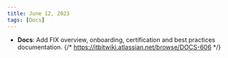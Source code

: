 ```yaml
---
title: June 12, 2023
tags: [Docs]
---
```


- **Docs**: Add FIX overview, onboarding, certification and best practices documentation. {/* https://itbitwiki.atlassian.net/browse/DOCS-606 */}